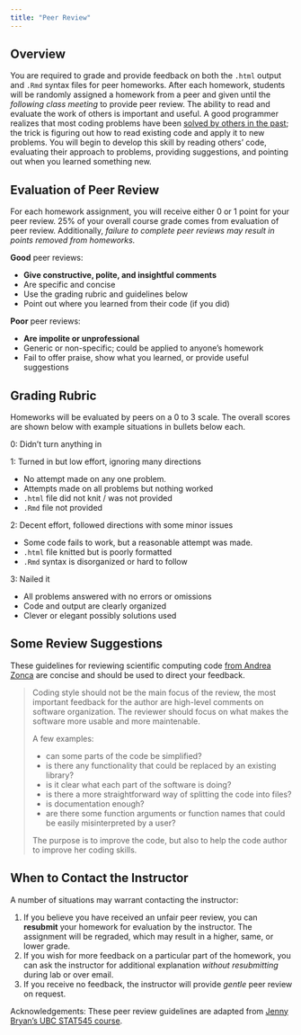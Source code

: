 ```yaml
---
title: "Peer Review"
---
```



## Overview
You are required to grade and provide feedback on both the `.html` output and `.Rmd` 
syntax files for peer homeworks. After each homework, students will be randomly assigned
a homework from a peer and given until the *following class meeting* to provide peer review.
The ability to read and evaluate the work of others is important and useful. A good 
programmer realizes that most coding problems have been [solved by others in the past](http://www.stackoverflow.com);
the trick is figuring out how to read existing code and apply it to new problems. You
will begin to develop this skill by reading others' code, evaluating their approach
to problems, providing suggestions, and pointing out when you learned something new.

## Evaluation of Peer Review
For each homework assignment, you will receive either 0 or 1 point for your peer review.
25% of your overall course grade comes from evaluation of peer review. Additionally, 
*failure to complete peer reviews may result in points removed from homeworks.*

**Good** peer reviews:

* **Give constructive, polite, and insightful comments**
* Are specific and concise
* Use the grading rubric and guidelines below
* Point out where you learned from their code (if you did)

**Poor** peer reviews:

* **Are impolite or unprofessional**
* Generic or non-specific; could be applied to anyone's homework
* Fail to offer praise, show what you learned, or provide useful suggestions

## Grading Rubric
Homeworks will be evaluated by peers on a 0 to 3 scale. The overall scores are 
shown below with example situations in bullets below each.

0: Didn't turn anything in

1: Turned in but low effort, ignoring many directions

  * No attempt made on any one problem.
  * Attempts made on all problems but nothing worked
  * `.html` file did not knit / was not provided
  * `.Rmd` file not provided
  
2: Decent effort, followed directions with some minor issues

  * Some code fails to work, but a reasonable attempt was made.
  * `.html` file knitted but is poorly formatted
  * `.Rmd` syntax is disorganized or hard to follow
  
3: Nailed it

  * All problems answered with no errors or omissions
  * Code and output are clearly organized
  * Clever or elegant possibly solutions used

## Some Review Suggestions
These guidelines for reviewing scientific computing code [from Andrea Zonca](https://zonca.github.io/2014/08/code-review-for-scientific-computing.html) are concise and should be used to direct your feedback.

> Coding style should not be the main focus of the review, the most important feedback for the author are high-level comments on software organization. The reviewer should focus on what makes the software more usable and more maintenable.
>
> A few examples:
>
>    * can some parts of the code be simplified?
>    * is there any functionality that could be replaced by an existing library?
>    * is it clear what each part of the software is doing?
>    * is there a more straightforward way of splitting the code into files?
>    * is documentation enough?
>    * are there some function arguments or function names that could be easily misinterpreted by a user?
>
> The purpose is to improve the code, but also to help the code author to improve her coding skills.

## When to Contact the Instructor
A number of situations may warrant contacting the instructor:

1. If you believe you have received an unfair peer review, you can **resubmit** your 
homework for evaluation by the instructor. The assignment will be regraded, which may
result in a higher, same, or lower grade.
2. If you wish for more feedback on a particular part of the homework, you can ask
the instructor for additional explanation *without resubmitting* during lab or over email.
3. If you receive no feedback, the instructor will provide *gentle* peer review on request.


Acknowledgements: These peer review guidelines are adapted from [Jenny Bryan's UBC STAT545 course](https://stat545.com/index.html).